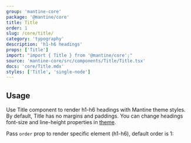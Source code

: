 ```yaml
---
group: 'mantine-core'
package: '@mantine/core'
title: Title
order: 1
slug: /core/title/
category: 'typography'
description: 'h1-h6 headings'
props: ['Title']
import: "import { Title } from '@mantine/core';"
source: 'mantine-core/src/components/Title/Title.tsx'
docs: 'core/Title.mdx'
styles: ['Title', 'single-node']
---
```



## Usage

Use Title component to render h1-h6 headings with Mantine theme styles.
By default, Title has no margins and paddings.
You can change headings font-size and line-height properties in [theme](/theming/extend-theme/).

Pass `order` prop to render specific element (h1-h6), default order is 1:

<Demo data={TitleDemos.usage} />
